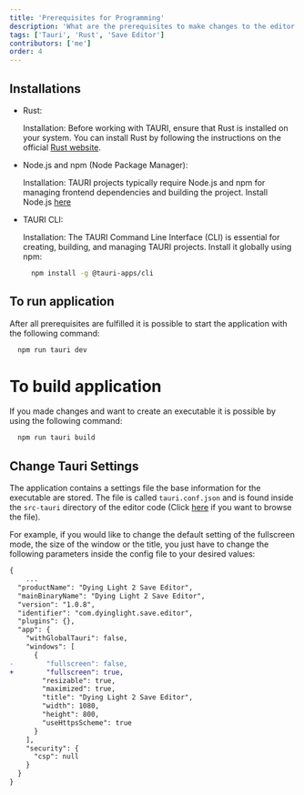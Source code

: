 ```yaml
---
title: 'Prerequisites for Programming'
description: 'What are the prerequisites to make changes to the editor yourself'
tags: ['Tauri', 'Rust', 'Save Editor']
contributors: ['me']
order: 4
---
```



## Installations

- Rust:

  Installation: Before working with TAURI, ensure that Rust is installed on your system. You can install Rust by following the instructions on the official [Rust website](https://www.rust-lang.org/tools/install).

- Node.js and npm (Node Package Manager):

  Installation: TAURI projects typically require Node.js and npm for managing frontend dependencies and building the project. Install Node.js [here](https://nodejs.org/)

- TAURI CLI:

  Installation: The TAURI Command Line Interface (CLI) is essential for creating, building, and managing TAURI projects. Install it globally using npm:

  ```bash
    npm install -g @tauri-apps/cli
  ```

## To run application

After all prerequisites are fulfilled it is possible to start the application with the following command:

```bash
  npm run tauri dev
```

# To build application

If you made changes and want to create an executable it is possible by using the following command:

```bash
  npm run tauri build
```

## Change Tauri Settings

The application contains a settings file the base information for the executable are stored. The file is called `tauri.conf.json` and is found inside the `src-tauri` directory of the editor code (Click [here](https://github.com/Marcel-TO/DL2_Save_Editor/blob/main/savegame-editor/src-tauri/tauri.conf.json) if you want to browse the file).

<Callout title="Tauri Settings Example" variant="example">
For example, if you would like to change the default setting of the fullscreen mode, the size of the window or the title, you just have to change the following parameters inside the config file to your desired values:

```diff lang="json" collapse={1-7} {12-19}
{
    ...
  "productName": "Dying Light 2 Save Editor",
  "mainBinaryName": "Dying Light 2 Save Editor",
  "version": "1.0.8",
  "identifier": "com.dyinglight.save.editor",
  "plugins": {},
  "app": {
    "withGlobalTauri": false,
    "windows": [
      {
-        "fullscreen": false,
+        "fullscreen": true,
        "resizable": true,
        "maximized": true,
        "title": "Dying Light 2 Save Editor",
        "width": 1080,
        "height": 800,
        "useHttpsScheme": true
      }
    ],
    "security": {
      "csp": null
    }
  }
}
```
</Callout>
